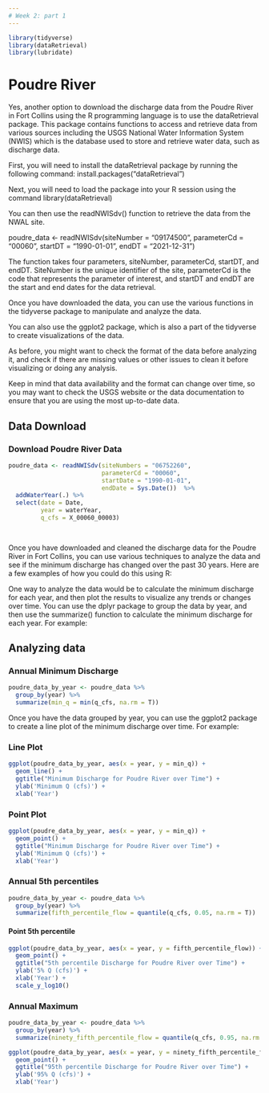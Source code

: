 ```yaml
---
# Week 2: part 1
---
```


```r
library(tidyverse)
library(dataRetrieval)
library(lubridate)
```

# Poudre River 

Yes, another option to download the discharge data from the Poudre River in Fort Collins using the R programming language is to use the dataRetrieval package. This package contains functions to access and retrieve data from various sources including the USGS National Water Information System (NWIS) which is the database used to store and retrieve water data, such as discharge data.

First, you will need to install the dataRetrieval package by running the following command: install.packages("dataRetrieval")

Next, you will need to load the package into your R session using the command library(dataRetrieval)

You can then use the readNWISdv() function to retrieve the data from the NWAL site.

poudre_data <- readNWISdv(siteNumber = "09174500", parameterCd = "00060", startDT = "1990-01-01", endDT = "2021-12-31")

The function takes four parameters, siteNumber, parameterCd, startDT, and endDT. SiteNumber is the unique identifier of the site, parameterCd is the code that represents the parameter of interest, and startDT and endDT are the start and end dates for the data retrieval.

Once you have downloaded the data, you can use the various functions in the tidyverse package to manipulate and analyze the data.

You can also use the ggplot2 package, which is also a part of the tidyverse to create visualizations of the data.

As before, you might want to check the format of the data before analyzing it, and check if there are missing values or other issues to clean it before visualizing or doing any analysis.

Keep in mind that data availability and the format can change over time, so you may want to check the USGS website or the data documentation to ensure that you are using the most up-to-date data.

## Data Download

### Download Poudre River Data


```r


poudre_data <- readNWISdv(siteNumbers = "06752260",
                          parameterCd = "00060", 
                          startDate = "1990-01-01", 
                          endDate = Sys.Date())  %>%
  addWaterYear(.) %>%
  select(date = Date,
         year = waterYear,
         q_cfs = X_00060_00003)
  



```


Once you have downloaded and cleaned the discharge data for the Poudre River in Fort Collins, you can use various techniques to analyze the data and see if the minimum discharge has changed over the past 30 years. Here are a few examples of how you could do this using R:

One way to analyze the data would be to calculate the minimum discharge for each year, and then plot the results to visualize any trends or changes over time. You can use the dplyr package to group the data by year, and then use the summarize() function to calculate the minimum discharge for each year. For example:

## Analyzing data

### Annual Minimum Discharge

```r


poudre_data_by_year <- poudre_data %>%
  group_by(year) %>%
  summarize(min_q = min(q_cfs, na.rm = T))

```



Once you have the data grouped by year, you can use the ggplot2 package to create a line plot of the minimum discharge over time. For example:

### Line Plot

```r

ggplot(poudre_data_by_year, aes(x = year, y = min_q)) +
  geom_line() +
  ggtitle("Minimum Discharge for Poudre River over Time") +
  ylab('Minimum Q (cfs)') + 
  xlab('Year')

```


### Point Plot

```r
ggplot(poudre_data_by_year, aes(x = year, y = min_q)) +
  geom_point() +
  ggtitle("Minimum Discharge for Poudre River over Time") +
  ylab('Minimum Q (cfs)') + 
  xlab('Year')

```


### Annual 5th percentiles

```r
  
poudre_data_by_year <- poudre_data %>%
  group_by(year) %>%
  summarize(fifth_percentile_flow = quantile(q_cfs, 0.05, na.rm = T))


```


#### Point 5th percentile

```r
ggplot(poudre_data_by_year, aes(x = year, y = fifth_percentile_flow)) +
  geom_point() +
  ggtitle("5th percentile Discharge for Poudre River over Time") +
  ylab('5% Q (cfs)') + 
  xlab('Year') +
  scale_y_log10()
```


### Annual Maximum


```r
poudre_data_by_year <- poudre_data %>%
  group_by(year) %>%
  summarize(ninety_fifth_percentile_flow = quantile(q_cfs, 0.95, na.rm = T))
```


```r
ggplot(poudre_data_by_year, aes(x = year, y = ninety_fifth_percentile_flow)) +
  geom_point() +
  ggtitle("95th percentile Discharge for Poudre River over Time") +
  ylab('95% Q (cfs)') +
  xlab('Year') 
```




